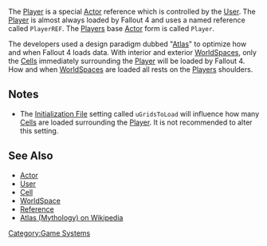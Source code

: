 The [[Player]] is a special [[Actor]] reference which is controlled by the [[User]].
The [[Player]] is almost always loaded by Fallout 4 and uses a named reference called <code>PlayerREF</code>.
The [[Player]]s base [[Actor]] form is called <code>Player</code>.

The developers used a design paradigm dubbed "[https://en.wikipedia.org/wiki/Atlas_(mythology) Atlas]" to optimize how and when Fallout 4 loads data.
With interior and exterior [[WorldSpace]]s, only the [[Cell]]s immediately surrounding the [[Player]] will be loaded by Fallout 4.
How and when [[WorldSpace]]s are loaded all rests on the [[Player]]s shoulders.


== Notes ==
* The [[Initialization File]] setting called <code>uGridsToLoad</code> will influence how many [[Cell]]s are loaded surrounding the [[Player]]. It is not recommended to alter this setting.

== See Also ==
* [[Actor]]
* [[User]]
* [[Cell]]
* [[WorldSpace]]
* [[Reference]]
* [https://en.wikipedia.org/wiki/Atlas_(mythology) Atlas (Mythology) on Wikipedia]


[[Category:Game Systems]]

